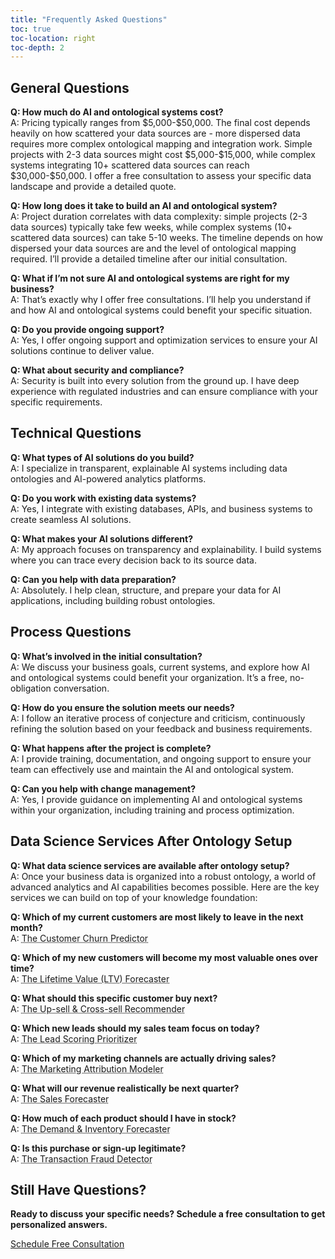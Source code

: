 ```yaml
---
title: "Frequently Asked Questions"
toc: true
toc-location: right
toc-depth: 2
---
```


::: {.section}
## General Questions

::: {.faq-section}
**Q: How much do AI and ontological systems cost?**  
A: Pricing typically ranges from $5,000-$50,000. The final cost depends heavily on how scattered your data sources are - more dispersed data requires more complex ontological mapping and integration work. Simple projects with 2-3 data sources might cost $5,000-$15,000, while complex systems integrating 10+ scattered data sources can reach $30,000-$50,000. I offer a free consultation to assess your specific data landscape and provide a detailed quote.

**Q: How long does it take to build an AI and ontological system?**  
A: Project duration correlates with data complexity: simple projects (2-3 data sources) typically take few weeks, while complex systems (10+ scattered data sources) can take 5-10 weeks. The timeline depends on how dispersed your data sources are and the level of ontological mapping required. I'll provide a detailed timeline after our initial consultation.

**Q: What if I'm not sure AI and ontological systems are right for my business?**  
A: That's exactly why I offer free consultations. I'll help you understand if and how AI and ontological systems could benefit your specific situation.

**Q: Do you provide ongoing support?**  
A: Yes, I offer ongoing support and optimization services to ensure your AI solutions continue to deliver value.

**Q: What about security and compliance?**  
A: Security is built into every solution from the ground up. I have deep experience with regulated industries and can ensure compliance with your specific requirements.
:::
:::

::: {.section}
## Technical Questions

::: {.faq-section}
**Q: What types of AI solutions do you build?**  
A: I specialize in transparent, explainable AI systems including data ontologies and AI-powered analytics platforms.

**Q: Do you work with existing data systems?**  
A: Yes, I integrate with existing databases, APIs, and business systems to create seamless AI solutions.

**Q: What makes your AI solutions different?**  
A: My approach focuses on transparency and explainability. I build systems where you can trace every decision back to its source data.

**Q: Can you help with data preparation?**  
A: Absolutely. I help clean, structure, and prepare your data for AI applications, including building robust ontologies.
:::
:::

::: {.section}
## Process Questions

::: {.faq-section}
**Q: What's involved in the initial consultation?**  
A: We discuss your business goals, current systems, and explore how AI and ontological systems could benefit your organization. It's a free, no-obligation conversation.

**Q: How do you ensure the solution meets our needs?**  
A: I follow an iterative process of conjecture and criticism, continuously refining the solution based on your feedback and business requirements.

**Q: What happens after the project is complete?**  
A: I provide training, documentation, and ongoing support to ensure your team can effectively use and maintain the AI and ontological system.

**Q: Can you help with change management?**  
A: Yes, I provide guidance on implementing AI and ontological systems within your organization, including training and process optimization.
:::
:::

::: {.section}
## Data Science Services After Ontology Setup

::: {.faq-section}
**Q: What data science services are available after ontology setup?**  
A: Once your business data is organized into a robust ontology, a world of advanced analytics and AI capabilities becomes possible. Here are the key services we can build on top of your knowledge foundation:

**Q: Which of my current customers are most likely to leave in the next month?**  
A: <abbr title="We identify the key warning signs in your data (like decreased usage or specific support issues) to create a priority list of at-risk customers, so your team can proactively intervene and save them.">The Customer Churn Predictor</abbr>

**Q: Which of my new customers will become my most valuable ones over time?**  
A: <abbr title="We predict the long-term value of new customers right when they sign up. This helps you focus your best resources on high-potential clients and understand how much you can afford to spend to acquire them.">The Lifetime Value (LTV) Forecaster</abbr>

**Q: What should this specific customer buy next?**  
A: <abbr title="By analyzing past purchase patterns, we build a 'recommendation engine' to suggest the right next product or service upgrade for each individual customer, increasing your average order value.">The Up-sell & Cross-sell Recommender</abbr>

**Q: Which new leads should my sales team focus on today?**  
A: <abbr title="We automatically score every new lead based on their likelihood to buy. This allows your sales team to stop guessing and spend their valuable time on the prospects most likely to close.">The Lead Scoring Prioritizer</abbr>

**Q: Which of my marketing channels are actually driving sales?**  
A: <abbr title="We figure out which ads, emails, and social media posts are truly contributing to sales, not just getting the last click. This lets you confidently re-invest your marketing budget in what works and cut what doesn't.">The Marketing Attribution Modeler</abbr>

**Q: What will our revenue realistically be next quarter?**  
A: <abbr title="We create a data-driven sales forecast that's more accurate than a simple spreadsheet. This helps with everything from financial planning and hiring to setting more realistic goals for your team.">The Sales Forecaster</abbr>

**Q: How much of each product should I have in stock?**  
A: <abbr title="We predict how much of each product your customers will buy in the near future, helping you avoid costly stockouts or tying up cash in excess inventory.">The Demand & Inventory Forecaster</abbr>

**Q: Is this purchase or sign-up legitimate?**  
A: <abbr title="We build a model that spots suspicious activity in real-time by identifying patterns that look different from normal user behavior, helping you reduce fraudulent transactions and chargebacks.">The Transaction Fraud Detector</abbr>
:::
:::

::: {.section-centered}
## Still Have Questions?

**Ready to discuss your specific needs? Schedule a free consultation to get personalized answers.**

::: {.hero-cta}
[Schedule Free Consultation](contact.html){.btn .btn-primary .btn-lg}
:::
::: 